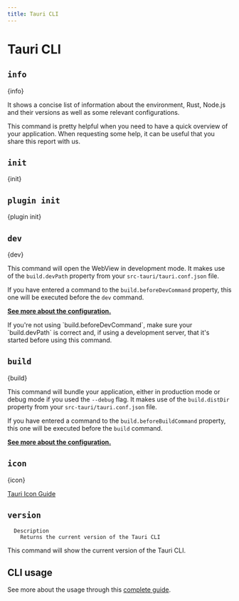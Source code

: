 ```yaml
---
title: Tauri CLI
---
```



# Tauri CLI

## `info`

<Command name="info" />

{info}

It shows a concise list of information about the environment, Rust, Node.js and their versions as well as some relevant configurations.

<Callout kind="info">
  This command is pretty helpful when you need to have a quick overview of your
  application. When requesting some help, it can be useful that you share this
  report with us.
</Callout>

## `init`

<Command name="init" />

{init}

## `plugin init`

<Command name="plugin init" />

{plugin init}

## `dev`

<Command name="dev" />

{dev}

This command will open the WebView in development mode. It makes use of the `build.devPath` property from your `src-tauri/tauri.conf.json` file.

If you have entered a command to the `build.beforeDevCommand` property, this one will be executed before the `dev` command.

**[See more about the configuration.](./config.md#build)**

<Callout kind="caution" title="Troubleshooting">
  If you're not using `build.beforeDevCommand`, make sure your `build.devPath`
  is correct and, if using a development server, that it's started before using
  this command.
</Callout>

## `build`

<Command name="build" />

{build}

This command will bundle your application, either in production mode or debug mode if you used the `--debug` flag. It makes use of the `build.distDir` property from your `src-tauri/tauri.conf.json` file.

If you have entered a command to the `build.beforeBuildCommand` property, this one will be executed before the `build` command.

**[See more about the configuration.](./config.md#build)**

## `icon`

<Command name="icon" />

{icon}

[Tauri Icon Guide](../guides/features/icons.md)

## `version`

<Command name="--version" />

```
  Description
    Returns the current version of the Tauri CLI
```

This command will show the current version of the Tauri CLI.

## CLI usage

See more about the usage through this [complete guide](../guides/development/development-cycle.md).
